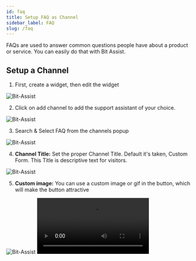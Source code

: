 ```yaml
---
id: faq
title: Setup FAQ as Channel
sidebar_label: FAQ
slug: /faq
---
```



FAQs are used to answer common questions people have about a product or service. You can easily do that with Bit Assist.

## Setup a Channel

1.	First, create a widget, then edit the widget
  <Image src="channels/create-widget" alt="Bit-Assist" w="1046" h="300"/>
 
2.	Click on add channel to add the support assistant of your choice.
  <Image src="channels/create-click-add-channel" alt="Bit-Assist" w="1046" h="300"/>

3.	Search & Select FAQ from the channels popup
  <Image src="channels/faq/select-faq" alt="Bit-Assist" w="1046" h="300"/>

4. **Channel Title:** Set the proper Channel Title. Default it's taken, Custom Form. This Title is descriptive text for visitors.
  <Image src="channels/faq/title" alt="Bit-Assist" w="1046" h="300"/>

5. **Custom image:** You can use a custom image or gif in the button, which will make the button attractive
  <Image src="channels/faq/custom-image" alt="Bit-Assist" w="1046" h="300"/>
  <Video src="faq-custom-image" w="1020" h="350" /> 

6. **Add FAQ:** Here you can set the FAQ title nd here description. You can customize the text in bold and italics and include links in the text in the FAQ description.
  <Image src="channels/faq/add-faq" alt="Bit-Assist" w="1046" h="300"/>
  <Image src="channels/faq/faqs" alt="Bit-Assist" w="1046" h="300"/>

7. **Form Theme Color:** You can change the form theme color of your preference.
  <Image src="channels/faq/theme-color" alt="Bit-Assist" w="1046" h="300"/>

8. **Form Text Color:** You can change the form test color of your preference.
  <Image src="channels/faq/text-color" alt="Bit-Assist" w="1046" h="300"/>

9. **Hide after office hours:** You can organize your office time by enabling the Hide after office hours option that you have already configured from settings.
  <Image src="channels/business-hours" alt="Bit-Assist" w="1046" h="300"/>

10. **Channel show on:** You can now afford to hide or show channels on mobile and desktops as of your choice with this feature.
  <Image src="channels/hide-and-show-channel" alt="Bit-Assist" w="1046" h="300"/> 

11. **Save:** Now save the channel by clicking the Save button. Then you will see a successful channel-created message.
  <Image src="channels/save" alt="Bit-Assist" w="1046" h="300"/>

12. **Search**: The visitor can search faq easily if you have a lot of faqs.
  <Image src="channels/faq/front-end-view" alt="Bit-Assist" w="1046" h="300"/>
  <Image src="channels/faq/search" alt="Bit-Assist" w="1046" h="300"/>


<Feedback/>